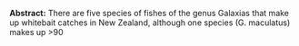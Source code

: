 <span>**Abstract:**</span> There are five species of fishes of the genus Galaxias that make up
whitebait catches in New Zealand, although one species (G. maculatus)
makes up &gt;90
